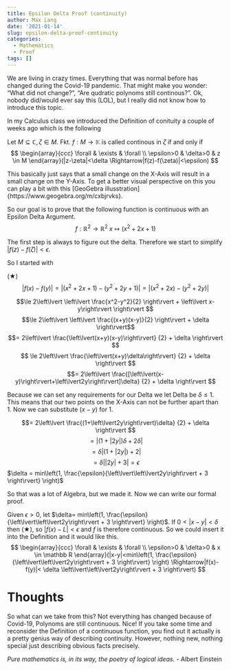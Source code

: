 ```yaml
---
title: Epsilon Delta Proof (continuity)
author: Max Lang
date: '2021-01-14'
slug: epsilon-delta-proof-continuity
categories:
  - Mathematics
  - Proof
tags: []
---
```


We are living in crazy times. Everything that was normal before has changed during the Covid-19 pandemic. That might make you wonder: "What did not change?", "Are qudratic polynoms still continous?". Ok, nobody did/would ever say this (LOL), but I really did not know how to introduce this topic. 

In my Calculus class we introduced the Definition of conituity a couple of weeks ago which is the following

Let $M \subseteq \mathbb{C}, \zeta \in M .$ Fkt. $f: M \longrightarrow \mathbb{K}$ is called continous in $\zeta$ if and only if 
$$
\begin{array}{ccc}
\forall & \exists & \forall \\
\epsilon>0 & \delta>0 & z \in M
\end{array}(|z-\zeta|<\delta \Rightarrow|f(z)-f(\zeta)|<\epsilon)
$$

This basically just says that a small change on the X-Axis will result in a small change on the Y-Axis. To get a better visual perspective on this you can play a bit with this [GeoGebra illusstration]{https://www.geogebra.org/m/cxbjrvks}. 

So our goal is to prove that the following function is continuous with an Epsilon Delta Argument.
$$ f: \mathbb R^2 \rightarrow \mathbb R^2 \;  x\mapsto(x^2+2x+1)$$

The first step is always to figure out the delta. Therefore we start to simplify $|f(z)-f(\zeta)|<\epsilon$.

So I started with 

(★) $$\left\lvert f(x)-f(y) \right\rvert= \left\lvert (x^2+2x+1) - (y^2+2y+1) \right\rvert = \left\lvert (x^2+2x)-(y^2+2y) \right\rvert$$

$$\le 2\left\lvert \left\lvert \frac{x^2-y^2}{2} \right\rvert + \left\lvert x- y\right\rvert \right\rvert $$
$$\le 2\left\lvert \left\lvert \frac{(x+y)(x-y)}{2} \right\rvert + \delta \right\rvert$$
$$= 2\left\lvert \frac{\left\lvert(x+y)(x-y)\right\rvert}  {2} + \delta \right\rvert $$
$$ \le 2\left\lvert \frac{\left\lvert(x+y)\delta\right\rvert}  {2} + \delta \right\rvert $$
$$= 2\left\lvert \frac{[\left\lvert(x-y)\right\rvert+\left\lvert2y\right\rvert]\delta}  {2} + \delta \right\rvert $$

Because we can set any requirements for our Delta we let Delta be $\delta \le1.$ This means that our two points on the X-Axis can not be further apart than 1. Now we can substitute $(x-y)$ for 1.

$$= 2\left\lvert \frac{(1+\left\lvert2y\right\rvert)\delta}  {2} + \delta \right\rvert $$
$$= \left\lvert(1+\left\lvert2y\right\rvert)\delta + 2\delta \right\rvert $$
$$= \delta \left\lvert(1+\left\lvert2y\right\rvert) + 2 \right\rvert $$
$$= \delta \left\lvert\left\lvert2y\right\rvert + 3 \right\rvert = \epsilon $$
$\delta = min\left(1, \frac{\epsilon}{\left\lvert\left\lvert2y\right\rvert + 3 \right\rvert} \right)$ 

So that was a lot of Algebra, but we made it. Now we can write our formal proof.

Given $\epsilon>0,$ let $\delta= min\left(1, \frac{\epsilon}{\left\lvert\left\lvert2y\right\rvert + 3 \right\rvert} \right)$.  If $0<|x-y|<\delta$ then (★), so $|f(x)-L|<\epsilon$ and $f$ is therefore continuous. So we could insert it into the Definition and it would like this.
$$
\begin{array}{ccc}
\forall & \exists & \forall \\
\epsilon>0 & \delta>0 & x \in \mathbb R
\end{array}(|x-y|<min\left(1, \frac{\epsilon}{\left\lvert\left\lvert2y\right\rvert + 3 \right\rvert} \right) \Rightarrow|f(x)-f(y)|< \delta \left\lvert\left\lvert2y\right\rvert + 3 \right\rvert)
$$

# Thoughts
So what can we take from this? Not everything has changed because of Covid-19, Polynoms are still continuous. Nice! 
If you take some time and reconsider the Definition of a continuous function, you find out it actually is a pretty genius way of describing continuity. However, nothing new, nothing special just describing obvious facts precisely. 

*Pure mathematics is, in its way, the poetry of logical ideas.* - Albert Einstein